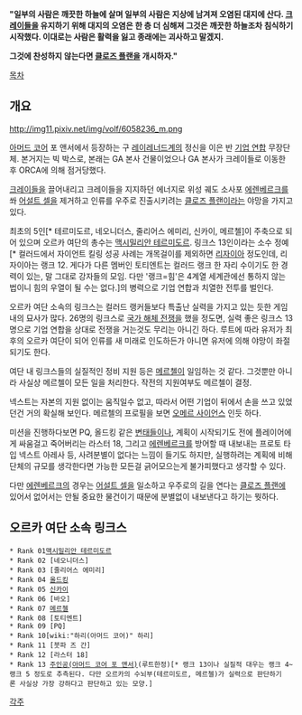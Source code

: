 '''"일부의 사람은 깨끗한 하늘에 살며 일부의 사람은 지상에 남겨져 오염된 대지에 산다. [[크레이들]]을 유지하기 위해 대지의 오염은 한 층 더 심해져 그것은 깨끗한 하늘조차 침식하기 시작했다. 이대로는 사람은 활력을 잃고 종래에는 괴사하고 말겠지.'''

'''그것에 찬성하지 않는다면 [[클로즈 플랜]]을 개시하자."'''

[[목차]]
== 개요 ==
http://img11.pixiv.net/img/volf/6058236_m.png

[[아머드 코어]] 포 앤서에서 등장하는 구 [[레이레너드]]계의 정신을 이은 반 [[기업 연합]] 무장단체. 본거지는 빅 박스로, 본래는 GA 본사 건물이었으나 GA 본사가 크레이들로 이동한 후 ORCA에 의해 점거당했다.

[[크레이들]]을 끌어내리고 크레이들을 지지하던 에너지로 위성 궤도 소사포 [[에렌베르크]]를 쏴 [[어설트 셀]]을 제거하고 인류를 우주로 진출시키려는 [[클로즈 플랜]]이라는 야망을 가지고 있다. 

최초의 5인[* 테르미도르, 네오니더스, 줄리어스 에미리, 신카이, 메르첼]이 주축으로 되어 있으며 오르카 여단의 총수는 [[맥시밀리안 테르미도르]]. 링크스 13인이라는 소수 정예[* 컬러드에서 자이언트 킬링 성공 사례는 개목걸이를 제외하면 [[리자이아]] 정도인데, 리자이아는 랭크 12. 게다가 다른 멤버인 토티엔트는 컬러드 랭크 한 자리 수이기도 한 경력이 있는, 말 그대로 강자들의 모임. 다만 '랭크=힘'은 4계열 세계관에선 통하지 않는 법이니 힘의 우열이 될 수는 없다.]의 병력으로 기업 연합과 치열한 전투를 벌인다.

오르카 여단 소속의 링크스는 컬러드 랭커들보다 특출난 실력을 가지고 있는 듯한 게임내의 묘사가 많다. 26명의 링크스로 [[국가 해체 전쟁]]을 했을 정도면, 실력 좋은 링크스 13명으로 기업 연합을 상대로 전쟁을 거는것도 무리는 아니긴 하다. 루트에 따라 유저가 최후의 오르카 여단이 되어 인류를 새 미래로 인도하든가 아니면 유저에 의해 야망이 좌절되기도 한다. 

여단 내 링크스들의 실질적인 정비 지원 등은 [[메르첼]]이 일임하는 것 같다. 그것뿐만 아니라 사실상 메르첼이 모든 일을 처리한다. 작전의 지원여부도 메르첼이 결정.

넥스트는 자본의 지원 없이는 움직일수 없고, 따라서 어떤 기업이 뒤에서 손을 쓰고 있었던건 거의 확실해 보인다. 메르첼의 프로필을 보면 [[오메르 사이언스]] 인듯 하다.

미션을 진행하다보면 PQ, 올드킹 같은 [[변태]]들이나, 계획이 시작되기도 전에 플레이어에게 싸움걸고 죽어버리는 라스터 18, 그리고 [[에렌베르크]]를 방어할 때 내보내는 프로토 타입 넥스트 아레사 등, 사려분별이 없다는 느낌이 들기도 하지만, 실행하려는 계획에 비해 단체의 규모를 생각한다면 가능한 모든걸 긁어모으는게 불가피했다고 생각할 수 있다.

다만 [[에렌베르크]]의 경우는 [[어설트 셀]]을 일소하고 우주로의 길을 연다는 [[클로즈 플랜]]에 있어서 없어서는 안될 중요한 물건이기 때문에 분별없이 내보낸다고 하기는 뭣하다.

== 오르카 여단 소속 링크스 ==
 * Rank 01[[맥시밀리안 테르미도르]]
 * Rank 02 [네오니더스]
 * Rank 03 [줄리어스 에미리]
 * Rank 04 [[올드킹]]
 * Rank 05 [[신카이]]
 * Rank 06 [바오]
 * Rank 07 [[메르첼]]
 * Rank 08 [토티엔트]
 * Rank 09 [PQ]
 * Rank 10[wiki:"하리(아머드 코어)" 하리]
 * Rank 11 [붓파 즈 간]
 * Rank 12 [라스터 18]
 * Rank 13 [[주인공(아머드 코어 포 앤서)]](루트한정)[* 랭크 13이나 실질적 대우는 랭크 4~랭크 5 정도로 추측된다. 다만 오르카의 수뇌부(테르미도르, 메르첼)가 실력으로 판단하기론 사실상 가장 강하다고 판단하고 있는 모양.]
[[각주]]
